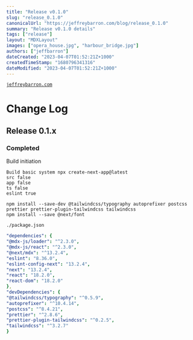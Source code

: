 ```yaml
---
title: "Release v0.1.0"
slug: "release_0.1.0"
canonicalUrl: "https://jeffreybarron.com/blog/release_0.1.0"
summary: "Release v0.1.0 details"
tags: ["release"]
layout: "MDXLayout"
images: ["opera_house.jpg", "harbour_bridge.jpg"]
authors: ["jeffbarron"]
dateCreated: "2023-04-07T01:52:21Z+1000"
createdTimeStamp: "1680796341316"
dateModified: "2023-04-07T01:52:21Z+1000"
---
```


[`jeffreybarron.com`](https://jeffreybarron.com)

# Change Log

## Release 0.1.x

### Completed

Build initiation


```shell
Build basic system npx create-next-app@latest
src false
app false
ts false
eslint true

npm install --save-dev @tailwindcss/typography autoprefixer postcss prettier prettier-plugin-tailwindcss tailwindcss
npm install --save @next/font
```


`./package.json`

```yaml
"dependencies": {
"@mdx-js/loader": "^2.3.0",
"@mdx-js/react": "^2.3.0",
"@next/mdx": "^13.2.4",
"eslint": "8.36.0",
"eslint-config-next": "13.2.4",
"next": "13.2.4",
"react": "18.2.0",
"react-dom": "18.2.0"
},
"devDependencies": {
"@tailwindcss/typography": "^0.5.9",
"autoprefixer": "^10.4.14",
"postcss": "^8.4.21",
"prettier": "^2.8.6",
"prettier-plugin-tailwindcss": "^0.2.5",
"tailwindcss": "^3.2.7"
}
```

